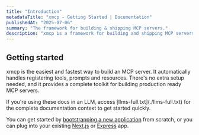 ```yaml
---
title: "Introduction"
metadataTitle: "xmcp - Getting Started | Documentation"
publishedAt: "2025-07-06"
summary: "The framework for building & shipping MCP servers."
description: "xmcp is a framework for building and shipping MCP servers with TypeScript. Designed with DX in mind, it simplifies setup and removes friction in just one command — making it easy to build & deploy AI tools on top of the Model Context Protocol ecosystem."
---
```


## Getting started

xmcp is the easiest and fastest way to build an MCP server. It automatically handles registering tools, prompts and resources. There's no extra setup needed, and it provides a complete toolkit for building production ready MCP servers.

<Callout variant="info">
  If you're using these docs in an LLM, access [llms-full.txt](./llms-full.txt)
  for the complete documentation context to get started quickly.
</Callout>

You can get started by [bootstrapping a new application](/docs/getting-started/installation) from scratch, or you can plug into your existing [Next.js](/docs/integrations/nextjs) or [Express](/docs/integrations/express) app.

